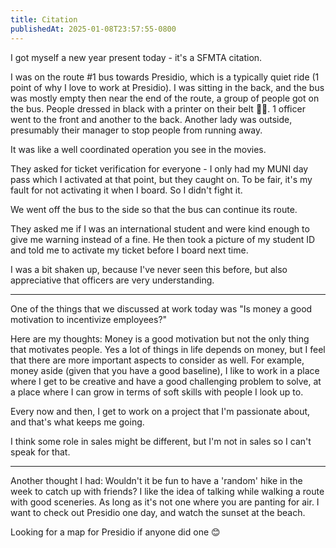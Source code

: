 ```yaml
---
title: Citation
publishedAt: 2025-01-08T23:57:55-0800
---
```


I got myself a new year present today - it's a SFMTA citation.

I was on the route #1 bus towards Presidio, which is a typically quiet ride (1 point of why I love to work at Presidio). I was sitting in the back, and the bus was mostly empty then near the end of the route, a group of people got on the bus. People dressed in black with a printer on their belt 👮‍♂️. 1 officer went to the front and another to the back. Another lady was outside, presumably their manager to stop people from running away.

It was like a well coordinated operation you see in the movies.

They asked for ticket verification for everyone - I only had my MUNI day pass which I activated at that point, but they caught on. To be fair, it's my fault for not activating it when I board. So I didn't fight it.

We went off the bus to the side so that the bus can continue its route.

They asked me if I was an international student and were kind enough to give me warning instead of a fine. He then took a picture of my student ID and told me to activate my ticket before I board next time.

I was a bit shaken up, because I've never seen this before, but also appreciative that officers are very understanding.

---

One of the things that we discussed at work today was "Is money a good motivation to incentivize employees?"

Here are my thoughts: Money is a good motivation but not the only thing that motivates people. Yes a lot of things in life depends on money, but I feel that there are more important aspects to consider as well. For example, money aside (given that you have a good baseline), I like to work in a place where I get to be creative and have a good challenging problem to solve, at a place where I can grow in terms of soft skills with people I look up to.

Every now and then, I get to work on a project that I'm passionate about, and that's what keeps me going.

I think some role in sales might be different, but I'm not in sales so I can't speak for that.

---

Another thought I had: Wouldn't it be fun to have a 'random' hike in the week to catch up with friends? I like the idea of talking while walking a route with good sceneries. As long as it's not one where you are panting for air. I want to check out Presidio one day, and watch the sunset at the beach.

Looking for a map for Presidio if anyone did one 😊
